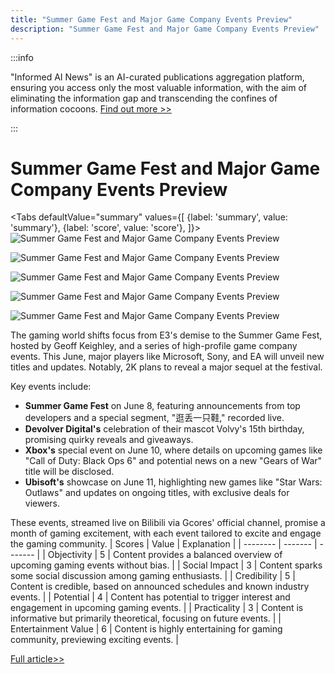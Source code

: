 ```yaml
---
title: "Summer Game Fest and Major Game Company Events Preview"
description: "Summer Game Fest and Major Game Company Events Preview"
---
```



:::info

"Informed AI News" is an AI-curated publications aggregation platform, ensuring you access only the most valuable information, with the aim of eliminating the information gap and transcending the confines of information cocoons.  [Find out more >>](/docs/guides)

:::

# Summer Game Fest and Major Game Company Events Preview


<Tabs
	defaultValue="summary"
	values={[
	{label: 'summary', value: 'summary'},
	{label: 'score', value: 'score'},
]}>
<TabItem value="summary">
<img
  src="https://image.informedainews.com/2024/06/Ent-zJZ-1717551846-0.jpg"
  alt="Summer Game Fest and Major Game Company Events Preview"
/>

<img
  src="https://image.informedainews.com/2024/06/Ent-n9Y-1717551846-1.jpg"
  alt="Summer Game Fest and Major Game Company Events Preview"
/>

<img
  src="https://image.informedainews.com/2024/06/Ent-a0q-1717551846-2.jpg"
  alt="Summer Game Fest and Major Game Company Events Preview"
/>

<img
  src="https://image.informedainews.com/2024/06/Ent-zK1-1717551846-3.jpg"
  alt="Summer Game Fest and Major Game Company Events Preview"
/>

<img
  src="https://image.informedainews.com/2024/06/Ent-PaU-1717551846-4.jpg"
  alt="Summer Game Fest and Major Game Company Events Preview"
/>



The gaming world shifts focus from E3's demise to the Summer Game Fest, hosted by Geoff Keighley, and a series of high-profile game company events. This June, major players like Microsoft, Sony, and EA will unveil new titles and updates. Notably, 2K plans to reveal a major sequel at the festival.

Key events include:
- **Summer Game Fest** on June 8, featuring announcements from top developers and a special segment, "逛丢一只鞋," recorded live.
- **Devolver Digital's** celebration of their mascot Volvy's 15th birthday, promising quirky reveals and giveaways.
- **Xbox's** special event on June 10, where details on upcoming games like "Call of Duty: Black Ops 6" and potential news on a new "Gears of War" title will be disclosed.
- **Ubisoft's** showcase on June 11, highlighting new games like "Star Wars: Outlaws" and updates on ongoing titles, with exclusive deals for viewers.

These events, streamed live on Bilibili via Gcores' official channel, promise a month of gaming excitement, with each event tailored to excite and engage the gaming community.
</TabItem>
<TabItem value="score">
	| Scores     | Value   | Explanation |
	| -------- | ------- | ------- |
	| Objectivity  | 5    | Content provides a balanced overview of upcoming gaming events without bias.    |
	| Social Impact | 3     | Content sparks some social discussion among gaming enthusiasts.    |
	| Credibility    | 5    | Content is credible, based on announced schedules and known industry events.    |
	| Potential    | 4    | Content has potential to trigger interest and engagement in upcoming gaming events.    |
	| Practicality    | 3    | Content is informative but primarily theoretical, focusing on future events.    |
	| Entertainment Value    | 6    | Content is highly entertaining for gaming community, previewing exciting events.    |
</TabItem>
</Tabs>

[Full article>>](https://www.gcores.com/articles/182874)
